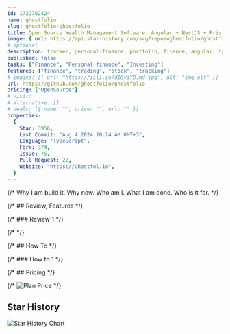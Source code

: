 ```yaml
---
id: 1722762424
name: ghostfolio
slug: ghostfolio-ghostfolio
title: Open Source Wealth Management Software. Angular + NestJS + Prisma + Nx + TypeScript 🤍
image: { url: https://api.star-history.com/svg?repos=ghostfolio/ghostfolio }
# optional
description: tracker, personal-finance, portfolio, finance, angular, typescript, oss, web, trading, stock, investing, fintech, software, etf, hacktoberfest, nestjs, wealth-management, prisma, ghostfolio,  ,
published: false
tasks: ["Finance", "Personal finance", "Investing"]
features: ["finance", "trading", "stock", "tracking"]
# images: [{ url: "https://iili.io/dI8yiYB.md.jpg", alt: "img alt" }]
url: https://github.com/ghostfolio/ghostfolio
pricing: ["OpenSource"]
# visit:
# alternative: []
# deals: [{ name: "", price: "", url: "" }]
properties:
  {
    Star: 3956,
    Last Commit: "Aug 4 2024 10:24 AM GMT+3",
    Language: "TypeScript",
    Fork: 374,
    Issue: 75,
    Pull Request: 22,
    Website: "https://Ghostfol.io",
  }
---
```


{/* Why I am build it. Why now. Who am I. What I am done. Who is it for. */}

{/* ## Review, Features */}

{/* ### Review 1 */}

{/* <DetailYoutube videoId="" startTime={0} /> */}

{/* ## How To */}

{/* ### How to 1 */}

{/* ## Pricing */}

{/* <Img src="" alt="Plan Price" /> */}

## Star History

![Star History Chart](https://api.star-history.com/svg?repos=ghostfolio/ghostfolio)
